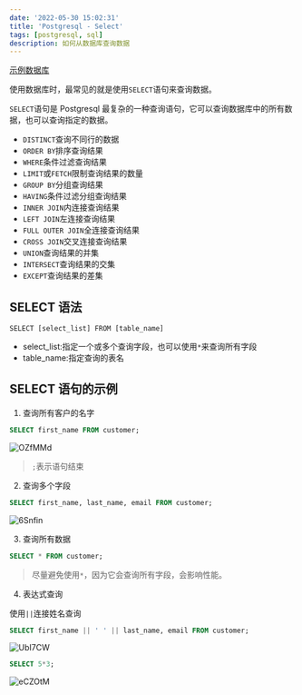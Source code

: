 ```yaml
---
date: '2022-05-30 15:02:31'
title: 'Postgresql - Select'
tags: [postgresql, sql]
description: 如何从数据库查询数据
---
```


[示例数据库](https://cdn.jsdelivr.net/gh/manonicu/pics@master/uPic/dvdrental.zip)

使用数据库时，最常见的就是使用`SELECT`语句来查询数据。

`SELECT`语句是 Postgresql 最复杂的一种查询语句，它可以查询数据库中的所有数据，也可以查询指定的数据。

- `DISTINCT`查询不同行的数据
- `ORDER BY`排序查询结果
- `WHERE`条件过滤查询结果
- `LIMIT`或`FETCH`限制查询结果的数量
- `GROUP BY`分组查询结果
- `HAVING`条件过滤分组查询结果
- `INNER JOIN`内连接查询结果
- `LEFT JOIN`左连接查询结果
- `FULL OUTER JOIN`全连接查询结果
- `CROSS JOIN`交叉连接查询结果
- `UNION`查询结果的并集
- `INTERSECT`查询结果的交集
- `EXCEPT`查询结果的差集

## SELECT 语法

`SELECT [select_list] FROM [table_name]`

- select_list:指定一个或多个查询字段，也可以使用`*`来查询所有字段
- table_name:指定查询的表名

## SELECT 语句的示例

1. 查询所有客户的名字

```sql
SELECT first_name FROM customer;
```

![OZfMMd](https://cdn.jsdelivr.net/gh/manonicu/pics@master/uPic/OZfMMd.jpg)

> `;`表示语句结束

2. 查询多个字段

```sql
SELECT first_name, last_name, email FROM customer;
```

![6Snfin](https://cdn.jsdelivr.net/gh/manonicu/pics@master/uPic/6Snfin.jpg)

3. 查询所有数据

```sql
SELECT * FROM customer;
```

> 尽量避免使用`*`，因为它会查询所有字段，会影响性能。

4. 表达式查询

使用`||`连接姓名查询

```sql
SELECT first_name || ' ' || last_name, email FROM customer;
```

![UbI7CW](https://cdn.jsdelivr.net/gh/manonicu/pics@master/uPic/UbI7CW.jpg)

```sql
SELECT 5*3;
```

![eCZOtM](https://cdn.jsdelivr.net/gh/manonicu/pics@master/uPic/eCZOtM.jpg)
